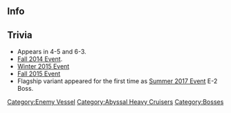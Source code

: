 ==Info==
{{Enemy/Header1}}
{{Enemy/Header1|Elite}}
{{Enemy/Header1|Flagship}}
{{Enemy/Header1|Kai}}
{{Enemy/Header1|Kai II}}
{{Enemy/Header1|Kai III}}
{{Enemy/Header1|Kai Summer Mode}}
{{Enemy/Header1|Kai Summer Mode II}}
{{Enemy/Header1|Kai Summer Mode III}}
{{Enemy/Header1|Kai B Summer Mode}}
{{EnemyShipCategoriesKai|Heavy Cruiser Ne-Class/}}

==Trivia==
* Appears in 4-5 and 6-3.
* [[Fall 2014 Event]].
* [[Winter 2015 Event]]
* [[Fall 2015 Event]]
* Flagship variant appeared for the first time as [[Summer 2017 Event]] E-2 Boss.

{{Enemyshiplist}}
[[Category:Enemy Vessel]]
[[Category:Abyssal Heavy Cruisers]]
[[Category:Bosses]]